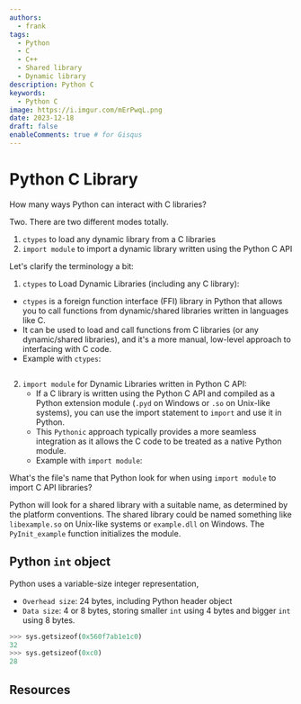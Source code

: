 ```yaml
---
authors:
  - frank
tags:
  - Python
  - C
  - C++
  - Shared library
  - Dynamic library
description: Python C
keywords:
  - Python C
image: https://i.imgur.com/mErPwqL.png
date: 2023-12-18
draft: false
enableComments: true # for Gisqus
---
```


# Python C Library

How many ways Python can interact with C libraries?

Two. There are two different modes totally.

1. `ctypes` to load any dynamic library from a C libraries
2. `import module` to import a dynamic library written using the Python C API


Let's clarify the terminology a bit:

1. `ctypes` to Load Dynamic Libraries (including any C library):
  - `ctypes` is a foreign function interface (FFI) library in Python that allows you to call functions from dynamic/shared libraries written in languages like C.
  - It can be used to load and call functions from C libraries (or any dynamic/shared libraries), and it's a more manual, low-level approach to interfacing with C code.
  - Example with `ctypes`:
  ```py
  ```
2. `import module` for Dynamic Libraries written in Python C API:
   - If a C library is written using the Python C API and compiled as a Python extension module (`.pyd` on Windows or `.so` on Unix-like systems), you can use the import statement to `import` and use it in Python.
   - This `Pythonic` approach typically provides a more seamless integration as it allows the C code to be treated as a native Python module.
   - Example with `import module`:

<!--truncate-->
What's the file's name that Python look for when using `import module` to import C API libraries?

Python will look for a shared library with a suitable name, as determined by the platform conventions.
The shared library could be named something like `libexample.so` on Unix-like systems or `example.dll` on Windows. The `PyInit_example` function initializes the module.

## Python `int` object

Python uses a variable-size integer representation,
- `Overhead size`: 24 bytes, including Python header object
- `Data size`: 4 or 8 bytes, storing smaller `int` using 4 bytes and bigger `int` using 8 bytes.

```py
>>> sys.getsizeof(0x560f7ab1e1c0)
32
>>> sys.getsizeof(0xc0)
28
```

## Resources
